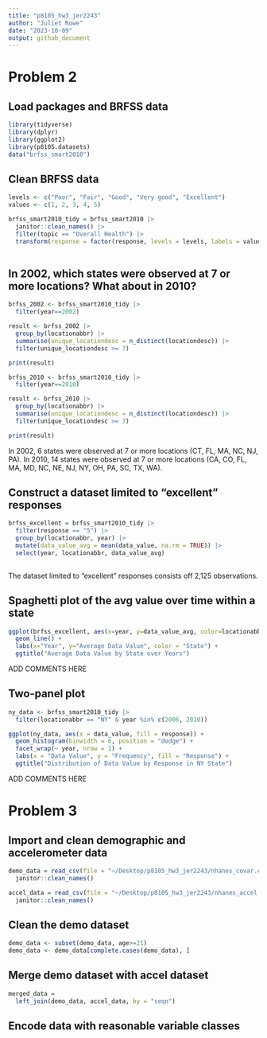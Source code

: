 ```yaml
---
title: "p8105_hw3_jer2243"
author: "Juliet Rowe"
date: "2023-10-09"
output: github_document
---
```



# Problem 2

## Load packages and BRFSS data
```r
library(tidyverse)
library(dplyr)
library(ggplot2)
library(p8105.datasets)
data("brfss_smart2010")
```


## Clean BRFSS data
```r
levels <- c("Poor", "Fair", "Good", "Very good", "Excellent")
values <- c(1, 2, 3, 4, 5)

brfss_smart2010_tidy = brfss_smart2010 |>
  janitor::clean_names() |>
  filter(topic == "Overall Health") |>
  transform(response = factor(response, levels = levels, labels = values, ordered = TRUE))
  
```


## In 2002, which states were observed at 7 or more locations? What about in 2010?
```r
brfss_2002 <- brfss_smart2010_tidy |>
  filter(year==2002)

result <- brfss_2002 |>
  group_by(locationabbr) |>
  summarise(unique_locationdesc = n_distinct(locationdesc)) |>
  filter(unique_locationdesc >= 7)

print(result)

brfss_2010 <- brfss_smart2010_tidy |>
  filter(year==2010)

result <- brfss_2010 |>
  group_by(locationabbr) |>
  summarise(unique_locationdesc = n_distinct(locationdesc)) |>
  filter(unique_locationdesc >= 7)

print(result)
```
In 2002, 6 states were observed at 7 or more locations (CT, FL, MA, NC, NJ, PA). In 2010, 14 states were observed at 7 or more locations (CA, CO, FL, MA, MD, NC, NE, NJ, NY, OH, PA, SC, TX, WA).


## Construct a dataset limited to "excellent" responses
```r
brfss_excellent = brfss_smart2010_tidy |>
  filter(response == "5") |>
  group_by(locationabbr, year) |>
  mutate(data_value_avg = mean(data_value, na.rm = TRUE)) |>
  select(year, locationabbr, data_value_avg)
  
```
The dataset limited to "excellent" responses consists off 2,125 observations.

## Spaghetti plot of the avg value over time within a state
```r
ggplot(brfss_excellent, aes(x=year, y=data_value_avg, color=locationabbr, group=locationabbr)) + 
  geom_line() +
  labs(x="Year", y="Average Data Value", color = "State") +
  ggtitle("Average Data Value by State over Years")
```
ADD COMMENTS HERE

## Two-panel plot
```r
ny_data <- brfss_smart2010_tidy |>
  filter(locationabbr == "NY" & year %in% c(2006, 2010))

ggplot(ny_data, aes(x = data_value, fill = response)) +
  geom_histogram(binwidth = 6, position = "dodge") +
  facet_wrap(~ year, nrow = 1) +
  labs(x = "Data Value", y = "Frequency", fill = "Response") +
  ggtitle("Distribution of Data Value by Response in NY State")
```
ADD COMMENTS HERE


# Problem 3


## Import and clean demographic and accelerometer data
```r
demo_data = read_csv(file = "~/Desktop/p8105_hw3_jer2243/nhanes_covar.csv", skip=4) |>
  janitor::clean_names()

accel_data = read_csv(file = "~/Desktop/p8105_hw3_jer2243/nhanes_accel.csv") |>
  janitor::clean_names()
```


## Clean the demo dataset
```r
demo_data <- subset(demo_data, age>=21)
demo_data <- demo_data[complete.cases(demo_data), ]
```


## Merge demo dataset with accel dataset
```r
merged_data = 
  left_join(demo_data, accel_data, by = "seqn")
```


## Encode data with reasonable variable classes

```r

```

